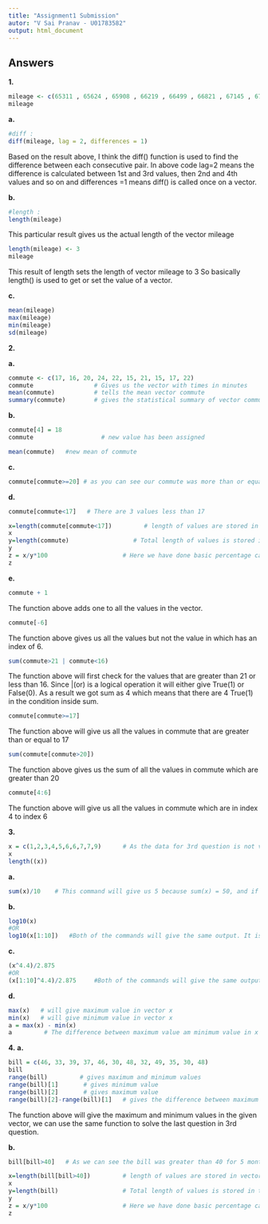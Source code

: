 ```yaml
---
title: "Assignment1 Submission"
autor: "V Sai Pranav - U01783582"
output: html_document
---
```


## Answers


**1.** 
```r
mileage <- c(65311 , 65624 , 65908 , 66219 , 66499 , 66821 , 67145 , 67447 )
mileage
```

**a.** 
```r
#diff : 
diff(mileage, lag = 2, differences = 1)
```
Based on the result above, I think the diff() function is used to find the difference between each consecutive pair. In above code lag=2 means the difference is calculated between 1st and 3rd values, then 2nd and 4th values and so on and differences =1 means diff() is called once on a vector.


**b.** 
```r
#length :
length(mileage)
```
This particular result gives us the actual length of the vector mileage


```r
length(mileage) <- 3      
mileage 
```

This result of length sets the length of vector mileage to 3
So basically length() is used to get or set the value of a vector.


**c.** 
```r
mean(mileage)
max(mileage)
min(mileage)
sd(mileage)
```


**2.** 
    
**a.**  
```r
commute <- c(17, 16, 20, 24, 22, 15, 21, 15, 17, 22)
commute                 # Gives us the vector with times in minutes
mean(commute)           # tells the mean vector commute
summary(commute)        # gives the statistical summary of vector commute
```

**b.** 
```r
commute[4] = 18
commute                   # new value has been assigned
```


```r
mean(commute)   #new mean of commute
```

**c.**
```r
commute[commute>=20] # as you can see our commute was more than or equal to 20, 4 times
```


**d.**  
```r
commute[commute<17]   # There are 3 values less than 17 
```
```r
x=length(commute[commute<17])         # length of values are stored in vector x which is less than 17
x
y=length(commute)                  # Total length of values is stored in the vector y
y
z = x/y*100                     # Here we have done basic percentage calculation to get the percentage which is 30
z
```

**e.**

```r
commute + 1
```
The function above adds one to all the values in the vector.

```r
commute[-6]
```
The function above gives us all the values but not the value in which has an index of 6.

```r
sum(commute>21 | commute<16) 
```
The function above will first check for the values that are greater than 21 or less than 16. Since |(or) is a logical operation it will either give True(1) or False(0). As a result we got sum as 4 which means that there are 4 True(1) in the condition inside sum.

```r
commute[commute>=17]
```
The function above will give us all the values in commute that are greater than or equal to 17

```r
sum(commute[commute>20])
```
The function above gives us the sum of all the values in commute which are greater than 20
```r
commute[4:6] 
```
The function above will give us all the values in commute which are in index 4 to index 6


**3.**
```r
x = c(1,2,3,4,5,6,6,7,7,9)      # As the data for 3rd question is not visible in the questions I have considered the following data and done the computations as asked.
x
length((x))               
```
**a.**
```r
sum(x)/10    # This command will give us 5 because sum(x) = 50, and if we divide 50 by 10 answer is 5.
```
**b.**
```r
log10(x)
#OR
log10(x[1:10])   #Both of the commands will give the same output. It is up-to the user which one you want to use.
```
**c.**
```r
(x^4.4)/2.875
#OR 
(x[1:10]^4.4)/2.875     #Both of the commands will give the same output. It is up-to the user which one you want to use.
```
**d.**
```r
max(x)   # will give maximum value in vector x
min(x)   # will give minimum value in vector x
a = max(x) - min(x)
a         # The difference between maximum value am minimum value in x is stored in "a"
```


**4.** 
  **a.** 
  
```r
bill = c(46, 33, 39, 37, 46, 30, 48, 32, 49, 35, 30, 48)
bill
range(bill)         # gives maximum and minimum values
range(bill)[1]       # gives minimum value
range(bill)[2]       # gives maximum value
range(bill)[2]-range(bill)[1]   # gives the difference between maximum and minimum value.
```
The function above will give the maximum and minimum values in the given vector, we can use the same function to solve the last question in 3rd question.

  **b.** 
  
```r
bill[bill>40]   # As we can see the bill was greater than 40 for 5 months.
```
```r
x=length(bill[bill>40])         # length of values are stored in vector x which are greater than 40
x
y=length(bill)                  # Total length of values is stored in the vector y
y
z = x/y*100                     # Here we have done basic percentage calculation to get the percentage which is 41.66667
z
```

